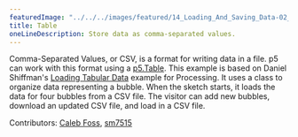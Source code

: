 ```yaml
---
featuredImage: "../../../images/featured/14_Loading_And_Saving_Data-02_Table-thumbnail.png"
title: Table
oneLineDescription: Store data as comma-separated values.
---
```


Comma-Separated Values, or CSV, is a format for writing
data in a file. p5 can work with this format using a
<a href="https://p5js.org/reference/#/p5.Table" target="_blank">p5.Table</a>.
This example is based on Daniel Shiffman's
<a href="https://processing.org/examples/loadsavetable.html" target="_blank">Loading Tabular Data</a>
example for Processing. It uses a class to organize data representing
a bubble. When the sketch starts, it loads the data for four bubbles
from a CSV file. The visitor can add new bubbles, download an updated
CSV file, and load in a CSV file.


Contributors: <a href="https://github.com/calebfoss" target="_blank">Caleb Foss</a>, <a href="https://github.com/sm7515" target="_blank">sm7515</a>